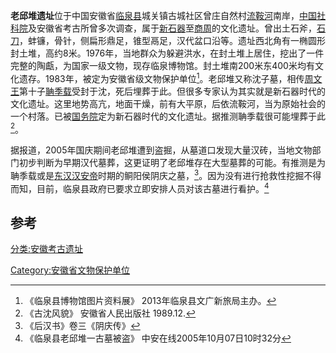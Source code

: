 {{orphan|time=2014-02-10T06:24:52+00:00}}
'''老邱堆遗址'''位于中国安徽省[[临泉县|临泉县]]城关镇古城社区曾庄自然村[[流鞍河|流鞍河]]南岸，[[中国社科院|中国社科院]]及安徽省考古所曾多次调查，属于[[新石器|新石器]]至[[商周|商周]]的文化遗址。曾出土石斧，[[石刀|石刀]]，蚌镰，骨针，侧扁形鼎足，锥型鬲足，汉代盆口沿等。遗址西北角有一椭圆形封土堆，高约8米。1976年，当地群众为躲避洪水，在封土堆上居住，挖出了一件完整的陶甗，为国家一级文物，现存临泉博物馆。封土堆南200米东400米均有文化遗存。1983年，被定为安徽省级文物保护单位<ref>《临泉县博物馆图片资料展》  2013年临泉县文广新旅局主办。</ref>。老邱堆又称沈子墓，相传[[周文王|周文王]]第十子[[聃季载|聃季载]]受封于沈，死后埋葬于此。但很多专家认为其实就是新石器时代的文化遗址。这里地势高亢，地面干燥，前有大平原，后依流鞍河，当为原始社会的一个村落。已被[[中华人民共和国国务院|国务院]]定为新石器时代的文化遗址。据推测聃季载很可能埋葬于此<ref>《古沈风貌》 安徽省人民出版社  1989.12.</ref>。

据报道，2005年国庆期间老邱堆遭到盗掘，从墓道口发现大量汉砖，当地文物部门初步判断为早期汉代墓葬，这更证明了老邱堆存在大型墓葬的可能。有推测是为聃季载或是[[东汉|东汉]][[汉安帝|汉安帝]]时期的鲖阳侯阴庆之墓，<ref>《后汉书》卷三《阴庆传》</ref>。因为没有进行抢救性挖掘不得而知，目前，临泉县政府已要求立即安排人员对该古墓进行看护。<ref>《临泉县老邱堆一古墓被盗》 中安在线2005年10月07日10时32分</ref>

==参考==
{{reflist}}

[[分类:安徽考古遗址|分类:安徽考古遗址]]
[[Category:安徽省文物保护单位|Category:安徽省文物保护单位]]